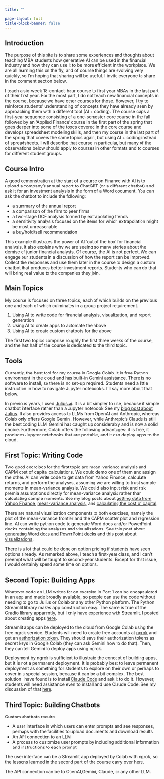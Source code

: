 ---
title: ""

page-layout: full
title-block-banner: false
---

## Introduction

The purpose of this site is to share some experiences and thoughts about teaching MBA  students how generative AI can be used in the financial industry and how they can use it to be more efficient in the workplace.  We are all learning this on the fly, and of course things are evolving very quickly, so I'm hoping that sharing will be useful.  I invite everyone to share in the comment section below.  

I teach a six-week 18-contact-hour course to first year MBAs in the last part of their first year.  For the most part, I do not teach new financial concepts in the course, because we have other courses for those.  However, I try to reinforce students' understanding of concepts they have already seen by approaching them with a different tool (AI + coding).  The course caps a first-year sequence consisting of a one-semester core course in the fall followed by an 'Applied Finance' course in the first part of the spring that goes deeper into some of the topcs covered in the core course and develops spreadsheet modeling skills, and then my course in the last part of the spring that covers the same topics again, but using AI + coding instead of spreadsheets.  I will describe that course in particular, but many of the observations below should apply to courses in other formats and to courses for different student groups.

## Course Intro

A good demonstration at the start of a course on Finance with AI is to upload a company's annual report to ChatGPT (or a different chatbot) and ask it for an investment analysis in the form of a Word document.  You can ask the chatbot to include the following:

- a summary of the annual report 
- a comparison of the firm to peer firms
- a two-stage DCF analysis formed by extrapolating trends 
- a sensitivity analysis focused on the items for which extrapolation might be most unreasonable 
- a buy/hold/sell recommendation 

This example illustrates the power of AI 'out of the box' for financial analysis.  It also explains why we are seeing so many stories about the demise of junior financial analysts.  Of course, the AI is not perfect.  We can engage our students in a discussion of how the report can be improved.  Collect the responses and use them later in the course to design a custom chatbot that produces better investment reports.  Students who can do that will bring real value to the companies they join.

## Main Topics 

My course is focused on three topics, each of which builds on the previous one and each of which culminates in a group project requirement.

1. Using AI to write code for financial analysis, visualization, and report generation
2. Using AI to create apps to automate the above
3. Using AI to create custom chatbots for the above 

The first two topics comprise roughly the first three weeks of the course, and the last half of the course is dedicated to the third topic.  

## Tools

Currently, the best tool for my course is Google Colab.  It is free Python environment in the cloud and has built-in Gemini assistance.  There is no software to install, so there is no set-up required.  Students need a little instruction in how to navigate Jupyter notebooks.  I'll say more about that below.

In previous years, I used [Julius.ai](https://julius.ai).  It is a bit simpler to use, because it simple chatbot interface rather than a Jupyter notebook See my [blog post about Julius](https://kerryback.substack.com/p/07-mean-variance-analysis).  It also provides access to LLMs from OpenAI and Anthropic, whereas Colab only offers Google Gemini.  However, while Anthropic's Claude is still the best coding LLM, Gemini has caught up considerably and is now a solid choice.  Furthermore, Colab offers the following advantages: it is free, it produces Jupyter notebooks that are portable, and it can deploy apps to the cloud. 

## First Topic: Writing Code

Two good exercises for the first topic are mean-variance analysis and CAPM cost of capital calculations.  We could demo one of them and assign the other.  AI can write code to get data from Yahoo Finance, calculate returns, and perform the analyses, assuming we are willing to trust sample moments in mean-variance analysis.  We could also input risk and risk premia assumptions directly for mean-variance analysis rather than calculating sample moments.  See my blog posts about [getting data from Yahoo Finance](https://kerryback.substack.com/p/02-online-data), [mean-variance analysis](https://kerryback.substack.com/p/07-mean-variance-analysis), and [calculating the cost of capital](https://kerryback.substack.com/p/04-capm-cost-of-capital). 

There are natural visualization components to both exercises, namely the plot of the mean-variance frontier and the CAPM scatter plot and regression line.  AI can write python code to generate Word docs and/or PowerPoint decks containing the analyses and visualizations.  See this post about [generating Word docs and PowerPoint decks](https://kerryback.substack.com/p/05-building) and this post about [visualizations](https://kerryback.substack.com/p/03-visualize).    

There is a lot that could be done on option pricing if students have seen options already.  As remarked above, I teach a first-year class, and I can't preempt what will be taught to second-year students.  Except for that issue, I would certainly spend some time on options.

## Second Topic: Building Apps

Whatever code an LLM writes for an exercise in Part 1 can be encapsulated in an app and made broadly available, so people can use the code without needing to go to Julius or Colab or any other Python platform.  The Python Streamlit library makes app construction easy.  The same is true of the Gradio library apparently, but I only have experience with Streamlit.  I posted about creating apps [here](https://substack.com/home/post/p-163644611).

Streamlit apps can be deployed to the cloud from Google Colab using the free ngrok service.  Students will need to create free accounts at [ngrok](https://ngrok.com)
and get an [authorization token](https://dashboard.ngrok.com/get-started/your-authtoken).  They should save their authorization tokens as secret keys in Google Colab (they can ask Gemini how to do that).  Then, they can tell Gemini to deploy apps using ngrok.

Deployment by ngrok is sufficient to illustrate the concept of building apps, but it is not a permanent deployment.  It is probably best to leave permanent deployment as something for students to explore on their own or perhaps to cover in a special session, because it can be a bit complex.  The best solution I have found is to install [Claude Code](https://www.anthropic.com/claude-code) and ask it to do it. However, students will need assistance even to install and use Claude Code.  See my discussion of that [here](https://substack.com/home/post/p-163644611).  

## Third Topic: Building Chatbots

Custom chatbots require 

- A user interface in which users can enter prompts and see responses, perhaps with the facilities to upload documents and download results 
- An API connection to an LLM
- A process to customize user prompts by including additional information and instructions to each prompt

The user interface can be a Streamlit app deployed by Colab with ngrok, so the lessons learned in the second part of the course carry over here.  

The API connection can be to OpenAI,Gemini, Claude, or any other LLM.  

